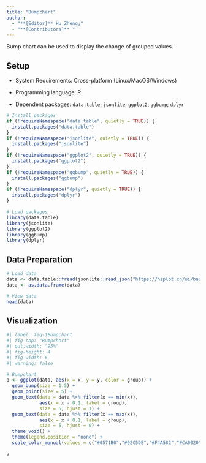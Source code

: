 ```yaml
---
title: "Bumpchart"
author:
  - "**[Editor]** Hu Zheng;"
  - "**[Contributors]** "
---
```


Bump chart can be used to display the change of grouped values.

## Setup

-   System Requirements: Cross-platform (Linux/MacOS/Windows)

-   Programming language: R

-   Dependent packages: `data.table`; `jsonlite`; `ggplot2`; `ggbump`; `dplyr`

```r
# Install packages
if (!requireNamespace("data.table", quietly = TRUE)) {
  install.packages("data.table")
}
if (!requireNamespace("jsonlite", quietly = TRUE)) {
  install.packages("jsonlite")
}
if (!requireNamespace("ggplot2", quietly = TRUE)) {
  install.packages("ggplot2")
}
if (!requireNamespace("ggbump", quietly = TRUE)) {
  install.packages("ggbump")
}
if (!requireNamespace("dplyr", quietly = TRUE)) {
  install.packages("dplyr")
}

# Load packages
library(data.table)
library(jsonlite)
library(ggplot2)
library(ggbump)
library(dplyr)
```

## Data Preparation

```r
# Load data
data <- data.table::fread(jsonlite::read_json("https://hiplot.cn/ui/basic/bumpchart/data.json")$exampleData$textarea[[1]])
data <- as.data.frame(data)

# View data
head(data)
```

## Visualization

```r
#| label: fig-1Bumpchart
#| fig-cap: "Bumpchart"
#| out.width: "95%"
#| fig-height: 4
#| fig-width: 6
#| warning: false

# Bumpchart
p <- ggplot(data, aes(x = x, y = y, color = group)) +
  geom_bump(size = 1.5) +
  geom_point(size = 5) +
  geom_text(data = data %>% filter(x == min(x)),
            aes(x = x - 0.1, label = group),
            size = 5, hjust = 1) +
  geom_text(data = data %>% filter(x == max(x)),
            aes(x = x + 0.1, label = group),
            size = 5, hjust = 0) +
  theme_void() +
  theme(legend.position = "none") +
  scale_color_manual(values = c("#0571B0","#92C5DE","#F4A582","#CA0020"))

p
```



